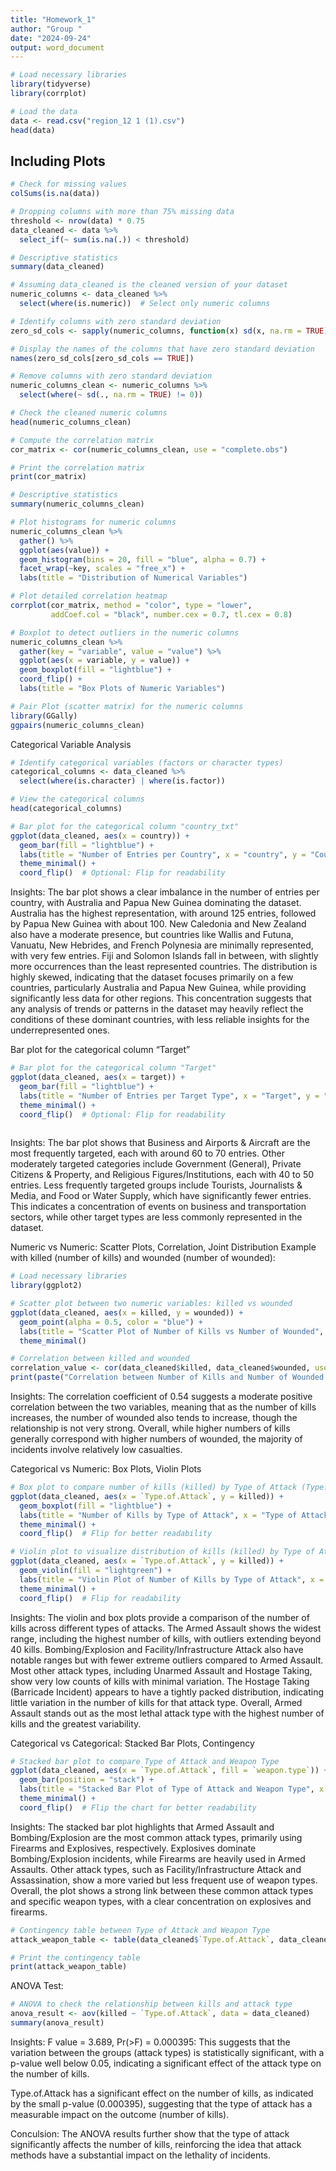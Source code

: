 ---
title: "Homework_1"
author: "Group "
date: "2024-09-24"
output: word_document
---

```{r region}
# Load necessary libraries
library(tidyverse)
library(corrplot)

# Load the data
data <- read.csv("region_12 1 (1).csv")
head(data)
```

## Including Plots

```{r }
# Check for missing values
colSums(is.na(data))
```
```{r}
# Dropping columns with more than 75% missing data
threshold <- nrow(data) * 0.75
data_cleaned <- data %>%
  select_if(~ sum(is.na(.)) < threshold)
```

```{r}
# Descriptive statistics
summary(data_cleaned)
```

```{r}
# Assuming data_cleaned is the cleaned version of your dataset
numeric_columns <- data_cleaned %>%
  select(where(is.numeric))  # Select only numeric columns

```

```{r}
# Identify columns with zero standard deviation
zero_sd_cols <- sapply(numeric_columns, function(x) sd(x, na.rm = TRUE) == 0)

# Display the names of the columns that have zero standard deviation
names(zero_sd_cols[zero_sd_cols == TRUE])

```

```{r}
# Remove columns with zero standard deviation
numeric_columns_clean <- numeric_columns %>%
  select(where(~ sd(., na.rm = TRUE) != 0))

# Check the cleaned numeric columns
head(numeric_columns_clean)


```
```{r}
# Compute the correlation matrix
cor_matrix <- cor(numeric_columns_clean, use = "complete.obs")

# Print the correlation matrix
print(cor_matrix)

```
```{r}
# Descriptive statistics
summary(numeric_columns_clean)

```



```{r}
# Plot histograms for numeric columns
numeric_columns_clean %>%
  gather() %>%
  ggplot(aes(value)) +
  geom_histogram(bins = 20, fill = "blue", alpha = 0.7) +
  facet_wrap(~key, scales = "free_x") +
  labs(title = "Distribution of Numerical Variables")


```


```{r}
# Plot detailed correlation heatmap
corrplot(cor_matrix, method = "color", type = "lower", 
         addCoef.col = "black", number.cex = 0.7, tl.cex = 0.8)

```


```{r}

# Boxplot to detect outliers in the numeric columns
numeric_columns_clean %>%
  gather(key = "variable", value = "value") %>%
  ggplot(aes(x = variable, y = value)) +
  geom_boxplot(fill = "lightblue") +
  coord_flip() +
  labs(title = "Box Plots of Numeric Variables")


```

```{r}
# Pair Plot (scatter matrix) for the numeric columns
library(GGally)
ggpairs(numeric_columns_clean)
```


Categorical Variable Analysis
```{r}
# Identify categorical variables (factors or character types)
categorical_columns <- data_cleaned %>%
  select(where(is.character) | where(is.factor))

# View the categorical columns
head(categorical_columns)

```

```{r}
# Bar plot for the categorical column "country_txt"
ggplot(data_cleaned, aes(x = country)) +
  geom_bar(fill = "lightblue") +
  labs(title = "Number of Entries per Country", x = "country", y = "Count") +
  theme_minimal() +
  coord_flip()  # Optional: Flip for readability


```
Insights: The bar plot shows a clear imbalance in the number of entries per country, with Australia and Papua New Guinea dominating the dataset. Australia has the highest representation, with around 125 entries, followed by Papua New Guinea with about 100. New Caledonia and New Zealand also have a moderate presence, but countries like Wallis and Futuna, Vanuatu, New Hebrides, and French Polynesia are minimally represented, with very few entries. Fiji and Solomon Islands fall in between, with slightly more occurrences than the least represented countries. The distribution is highly skewed, indicating that the dataset focuses primarily on a few countries, particularly Australia and Papua New Guinea, while providing significantly less data for other regions. This concentration suggests that any analysis of trends or patterns in the dataset may heavily reflect the conditions of these dominant countries, with less reliable insights for the underrepresented ones.


Bar plot for the categorical column "Target"

```{r}
# Bar plot for the categorical column "Target"
ggplot(data_cleaned, aes(x = target)) +
  geom_bar(fill = "lightblue") +
  labs(title = "Number of Entries per Target Type", x = "Target", y = "Count") +
  theme_minimal() +
  coord_flip()  # Optional: Flip for readability
  

```
Insights: The bar plot shows that Business and Airports & Aircraft are the most frequently targeted, each with around 60 to 70 entries. Other moderately targeted categories include Government (General), Private Citizens & Property, and Religious Figures/Institutions, each with 40 to 50 entries. Less frequently targeted groups include Tourists, Journalists & Media, and Food or Water Supply, which have significantly fewer entries. This indicates a concentration of events on business and transportation sectors, while other target types are less commonly represented in the dataset.


Numeric vs Numeric: Scatter Plots, Correlation, Joint Distribution
Example with killed (number of kills) and wounded (number of wounded):


```{r}

# Load necessary libraries
library(ggplot2)

# Scatter plot between two numeric variables: killed vs wounded
ggplot(data_cleaned, aes(x = killed, y = wounded)) +
  geom_point(alpha = 0.5, color = "blue") +
  labs(title = "Scatter Plot of Number of Kills vs Number of Wounded", x = "Number of Kills", y = "Number of Wounded") +
  theme_minimal()

# Correlation between killed and wounded
correlation_value <- cor(data_cleaned$killed, data_cleaned$wounded, use = "complete.obs")
print(paste("Correlation between Number of Kills and Number of Wounded: ", correlation_value))


```

Insights: The correlation coefficient of 0.54 suggests a moderate positive correlation between the two variables, meaning that as the number of kills increases, the number of wounded also tends to increase, though the relationship is not very strong. Overall, while higher numbers of kills generally correspond with higher numbers of wounded, the majority of incidents involve relatively low casualties.



Categorical vs Numeric: Box Plots, Violin Plots


```{r}

# Box plot to compare number of kills (killed) by Type of Attack (Type.of.Attack)
ggplot(data_cleaned, aes(x = `Type.of.Attack`, y = killed)) +
  geom_boxplot(fill = "lightblue") +
  labs(title = "Number of Kills by Type of Attack", x = "Type of Attack", y = "Number of Kills") +
  theme_minimal() +
  coord_flip()  # Flip for better readability

# Violin plot to visualize distribution of kills (killed) by Type of Attack (Type.of.Attack)
ggplot(data_cleaned, aes(x = `Type.of.Attack`, y = killed)) +
  geom_violin(fill = "lightgreen") +
  labs(title = "Violin Plot of Number of Kills by Type of Attack", x = "Type of Attack", y = "Number of Kills") +
  theme_minimal() +
  coord_flip()  # Flip for readability


```

Insights: The violin and box plots provide a comparison of the number of kills across different types of attacks. The Armed Assault shows the widest range, including the highest number of kills, with outliers extending beyond 40 kills. Bombing/Explosion and Facility/Infrastructure Attack also have notable ranges but with fewer extreme outliers compared to Armed Assault. Most other attack types, including Unarmed Assault and Hostage Taking, show very low counts of kills with minimal variation. The Hostage Taking (Barricade Incident) appears to have a tightly packed distribution, indicating little variation in the number of kills for that attack type. Overall, Armed Assault stands out as the most lethal attack type with the highest number of kills and the greatest variability.



Categorical vs Categorical: Stacked Bar Plots, Contingency

```{r}
# Stacked bar plot to compare Type of Attack and Weapon Type
ggplot(data_cleaned, aes(x = `Type.of.Attack`, fill = `weapon.type`)) +
  geom_bar(position = "stack") +
  labs(title = "Stacked Bar Plot of Type of Attack and Weapon Type", x = "Type of Attack", y = "Count") +
  theme_minimal() +
  coord_flip()  # Flip the chart for better readability
```
Insights:
The stacked bar plot highlights that Armed Assault and Bombing/Explosion are the most common attack types, primarily using Firearms and Explosives, respectively. Explosives dominate Bombing/Explosion incidents, while Firearms are heavily used in Armed Assaults. Other attack types, such as Facility/Infrastructure Attack and Assassination, show a more varied but less frequent use of weapon types. Overall, the plot shows a strong link between these common attack types and specific weapon types, with a clear concentration on explosives and firearms.



```{r}

# Contingency table between Type of Attack and Weapon Type
attack_weapon_table <- table(data_cleaned$`Type.of.Attack`, data_cleaned$`weapon.type`)

# Print the contingency table
print(attack_weapon_table)

```
ANOVA Test:

```{r}
# ANOVA to check the relationship between kills and attack type
anova_result <- aov(killed ~ `Type.of.Attack`, data = data_cleaned)
summary(anova_result)

```

Insights:
F value = 3.689, Pr(>F) = 0.000395: This suggests that the variation between the groups (attack types) is statistically significant, with a p-value well below 0.05, indicating a significant effect of the attack type on the number of kills.

Type.of.Attack has a significant effect on the number of kills, as indicated by the small p-value (0.000395), suggesting that the type of attack has a measurable impact on the outcome (number of kills).

Conculsion:
The ANOVA results further show that the type of attack significantly affects the number of kills, reinforcing the idea that attack methods have a substantial impact on the lethality of incidents.


